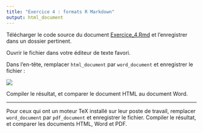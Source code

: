 ```yaml
---
title: "Exercice 4 : formats R Markdown"
output: html_document
---
```


Télécharger le code source du document
<a href="https://rawgit.com/LCULaval/OTC/gh-pages/exercices/Exercice_4.Rmd" download>Exercice_4.Rmd</a>
et l'enregistrer dans un dossier pertinent.

Ouvrir le fichier dans votre éditeur de texte favori.

Dans l'en-tête, remplacer `html_document` par `word_document` et enregistrer le fichier :

![](https://rawgit.com/LCULaval/OTC/gh-pages/images/img_enonce_exercice_4_1.jpg)

Compiler le résultat, et comparer le document HTML au document Word.

************

Pour ceux qui ont un moteur TeX installé sur leur poste de travail, remplacer `word_document` par `pdf_document` et enregistrer le fichier. Compiler le résultat, et comparer les documents HTML, Word et PDF.